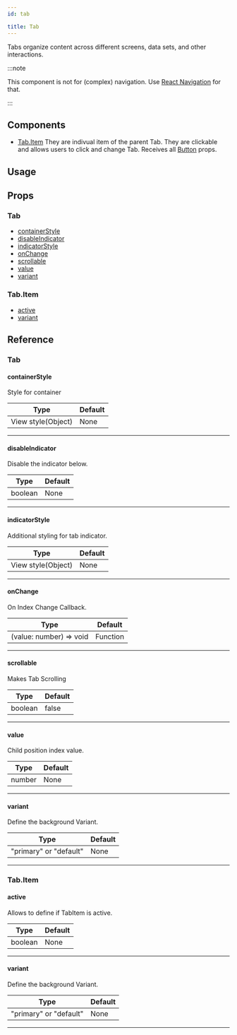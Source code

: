 ```yaml
---
id: tab

title: Tab
---
```






Tabs organize content across different screens, data sets, and other interactions.

:::note

This component is not for (complex) navigation. Use [React Navigation](https://reactnavigation.org) for that.

:::

## Components

- [Tab.Item](#tabitem)
  They are indivual item of the parent Tab.
  They are clickable and allows users to click and change Tab.
  Receives all [Button](https://reactnativeelements.com/docs/button#props) props.

## Usage

<Usage />

## Props

### Tab

- [containerStyle](#containerstyle)
- [disableIndicator](#disableindicator)
- [indicatorStyle](#indicatorstyle)
- [onChange](#onchange)
- [scrollable](#scrollable)
- [value](#value)
- [variant](#variant)

### Tab.Item

- [active](#active)
- [variant](#variant)

## Reference

### Tab

#### containerStyle

Style for container

| Type               | Default |
| ------------------ | ------- |
| View style(Object) | None    |

---

#### disableIndicator

Disable the indicator below.

| Type    | Default |
| ------- | ------- |
| boolean | None    |

---

#### indicatorStyle

Additional styling for tab indicator.

| Type               | Default |
| ------------------ | ------- |
| View style(Object) | None    |

---

#### onChange

On Index Change Callback.

| Type                    | Default  |
| ----------------------- | -------- |
| (value: number) => void | Function |

---

#### scrollable

Makes Tab Scrolling

| Type    | Default |
| ------- | ------- |
| boolean | false   |

---

#### value

Child position index value.

| Type   | Default |
| ------ | ------- |
| number | None    |

---

#### variant

Define the background Variant.

| Type                   | Default |
| ---------------------- | ------- |
| "primary" or "default" | None    |

---

### Tab.Item

#### active

Allows to define if TabItem is active.

| Type    | Default |
| ------- | ------- |
| boolean | None    |

---

#### variant

Define the background Variant.

| Type                   | Default |
| ---------------------- | ------- |
| "primary" or "default" | None    |

---
